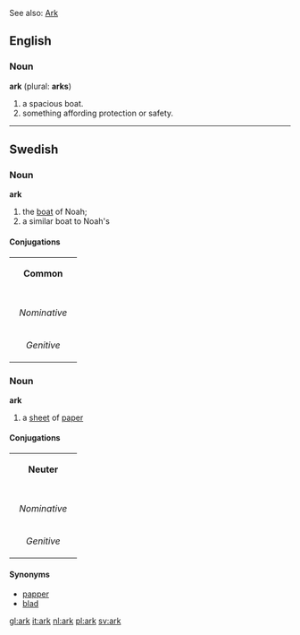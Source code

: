 See also: [[Ark]]

==English==
===Noun===
'''ark''' (plural: '''arks''')
# a spacious boat.
# something affording protection or safety.

----
==Swedish==
===Noun===
'''ark'''

#the [[boat]] of Noah;
#a similar boat to Noah's

====Conjugations====
{| border=1 cellspacing=0 
| bgcolor=#FFFFF0 colspan=5 align=center | '''Common''' 
|- 
|- bgcolor=#FFFFF0 align=center 
! rowspan=2 | 
| colspan=2 width=105 | ''Singular'' 
| colspan=2 | ''Plural'' 
|- bgcolor=#FFFFF0 align=center 
| width=105 | ''Indefinite'' 
| width=105 | ''Definite'' 
| width=105 | ''Indefinite'' 
|  width=105 | ''Definite'' 
|- align=center 
| width=105 bgcolor=#FFFFF0 | ''Nominative'' 
| [[ark]] 
| [[arken]] 
| [[arkar]] 
| [[arkarna]] 
|- align=center 
| width=105 bgcolor=#FFFFF0 | ''Genitive'' 
| [[arks]] 
| [[arkens]] 
| [[arkars]] 
| [[arkarnas]]
|} 

===Noun===
'''ark'''
#a [[sheet]] of [[paper]]
====Conjugations====
{| border=1 cellspacing=0 
| bgcolor=#FFFFF0 colspan=5 align=center | '''Neuter''' 
|- 
|- bgcolor=#FFFFF0 align=center 
! rowspan=2 | 
| colspan=2 width=105 | ''Singular'' 
| colspan=2 | ''Plural'' 
|- bgcolor=#FFFFF0 align=center 
| width=105 | ''Indefinite'' 
| width=105 | ''Definite'' 
| width=105 | ''Indefinite'' 
|  width=105 | ''Definite'' 
|- align=center 
| width=105 bgcolor=#FFFFF0 | ''Nominative'' 
| [[ark]] 
| [[arket]] 
| [[ark]] 
| [[arken]] 
|- align=center 
| width=105 bgcolor=#FFFFF0 | ''Genitive'' 
| [[arks]] 
| [[arkets]] 
| [[arks]] 
| [[arkens]] 
|} 
====Synonyms====
*[[papper]]
*[[blad]]

[[gl:ark]]
[[it:ark]]
[[nl:ark]]
[[pl:ark]]
[[sv:ark]]